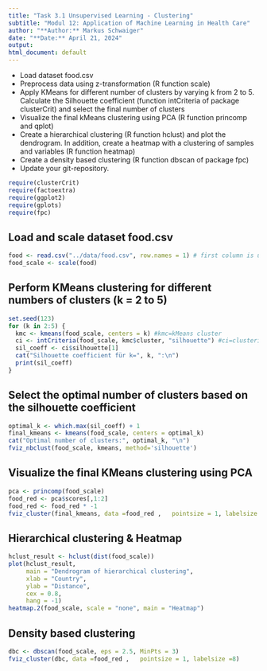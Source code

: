 ```yaml
---
title: "Task 3.1 Unsupervised Learning - Clustering"
subtitle: "Modul 12: Application of Machine Learning in Health Care"
author: "**Author:** Markus Schwaiger"
date: "**Date:** April 21, 2024"
output:
html_document: default
---
```

- Load dataset food.csv
- Preprocess data using z-transformation (R function scale)
- Apply KMeans for different number of clusters by varying k from 2 to 5. Calculate the Silhouette coefficient (function intCriteria of package clusterCrit) and select the final number of clusters
- Visualize the final kMeans clustering using PCA (R function princomp and qplot)
- Create a hierarchical clustering (R function hclust) and plot the dendrogram. In addition, create a heatmap with a clustering of samples and variables (R function heatmap)
- Create a density based clustering (R function dbscan of package fpc)
- Update your git-repository.
```r
require(clusterCrit)
require(factoextra)
require(ggplot2)
require(gplots)
require(fpc)

```

## Load and scale dataset food.csv
```r
food <- read.csv("../data/food.csv", row.names = 1) # first column is used as row names
food_scale <- scale(food)
```

## Perform KMeans clustering for different numbers of clusters (k = 2 to 5)
```r
set.seed(123)
for (k in 2:5) {
  kmc <- kmeans(food_scale, centers = k) #kmc=kMeans cluster
  ci <- intCriteria(food_scale, kmc$cluster, "silhouette") #ci=clusterindex
  sil_coeff <- ci$silhouette[1]
  cat("Silhouette coefficient für k=", k, ":\n")
  print(sil_coeff)
}
```

## Select the optimal number of clusters based on the silhouette coefficient
```r
optimal_k <- which.max(sil_coeff) + 1
final_kmeans <- kmeans(food_scale, centers = optimal_k)
cat("Optimal number of clusters:", optimal_k, "\n")
fviz_nbclust(food_scale, kmeans, method='silhouette')
```

## Visualize the final KMeans clustering using PCA
```r
pca <- princomp(food_scale)
food_red <- pca$scores[,1:2] 
food_red <- food_red * -1
fviz_cluster(final_kmeans, data =food_red ,   pointsize = 1, labelsize =8)
```

## Hierarchical clustering & Heatmap
```r
hclust_result <- hclust(dist(food_scale))
plot(hclust_result, 
     main = "Dendrogram of hierarchical clustering",
     xlab = "Country",
     ylab = "Distance",
     cex = 0.8,  
     hang = -1)
heatmap.2(food_scale, scale = "none", main = "Heatmap")

```

## Density based clustering
```r
dbc <- dbscan(food_scale, eps = 2.5, MinPts = 3)
fviz_cluster(dbc, data =food_red ,   pointsize = 1, labelsize =8)
```